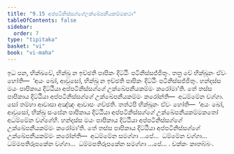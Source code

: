 ```yaml
---
title: "9.15 අප්පටිනිස්සග්ගේඋක්ඛේපනීයකම්මකථා"
tableOfContents: false
sidebar:
  order: 7
type: "tipitaka"
basket: "vi"
book: "vi-maha"
---
```



<DynamicBreadcrumb />

<Division number="417" book="vi-maha">

<Paragraph number="1856" book="vi-maha">
ඉධ පන, භික්ඛවේ, භික්ඛු න ඉච්ඡති පාපිකං දිට්ඨිං පටිනිස්සජ්ජිතුං. තත්‍ර චේ භික්ඛූනං ඒවං හෝති—  ‘අයං ඛෝ, ආවුසෝ, භික්ඛු න ඉච්ඡති පාපිකං දිට්ඨිං පටිනිස්සජ්ජිතුං. හන්දස්ස මයං පාපිකාය දිට්ඨියා අප්පටිනිස්සග්ගේ උක්ඛේපනීයකම්මං කරෝමා’ති. තේ තස්ස පාපිකාය දිට්ඨියා අප්පටිනිස්සග්ගේ උක්ඛේපනීයකම්මං කරෝන්ති—  අධම්මේන වග්ගා. සෝ තම්හා ආවාසා අඤ්ඤං ආවාසං ගච්ඡති. තත්ථපි භික්ඛූනං ඒවං හෝති—  ‘අයං ඛෝ, ආවුසෝ, භික්ඛු සංඝේන පාපිකාය දිට්ඨියා අප්පටිනිස්සග්ගේ උක්ඛේපනීයකම්මකතෝ අධම්මේන වග්ගේහි. හන්දස්ස මයං පාපිකාය දිට්ඨියා අප්පටිනිස්සග්ගේ උක්ඛේපනීයකම්මං කරෝමා’ති. තේ තස්ස පාපිකාය දිට්ඨියා අප්පටිනිස්සග්ගේ උක්ඛේපනීයකම්මං කරෝන්ති—  අධම්මේන සමග්ගා …පේ…  ධම්මේන වග්ගා…  ධම්මපතිරූපකේන වග්ගා…  ධම්මපතිරූපකේන සමග්ගා …පේ… .

</Paragraph>
</Division>

<Paragraph number="1857" type="center" book="vi-maha">
චක්කං කාතබ්බං.
</Paragraph>